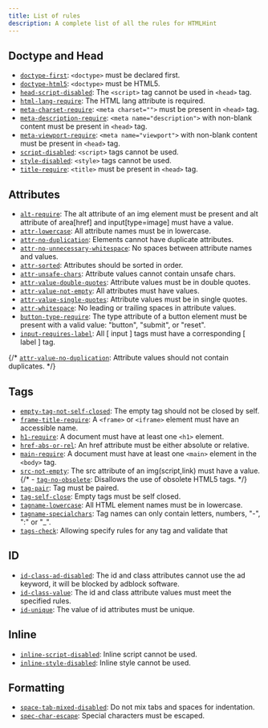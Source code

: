 ```yaml
---
title: List of rules
description: A complete list of all the rules for HTMLHint
---
```


## Doctype and Head

- [`doctype-first`](doctype-first/): `<doctype>` must be declared first.
- [`doctype-html5`](doctype-html5/): `<doctype>` must be HTML5.
- [`head-script-disabled`](head-script-disabled/): The `<script>` tag cannot be used in `<head>` tag.
- [`html-lang-require`](html-lang-require/): The HTML lang attribute is required.
- [`meta-charset-require`](meta-charset-require/): `<meta charset="">` must be present in `<head>` tag.
- [`meta-description-require`](meta-description-require/): `<meta name="description">` with non-blank content must be present in `<head>` tag.
- [`meta-viewport-require`](meta-viewport-require/): `<meta name="viewport">` with non-blank content must be present in `<head>` tag.
- [`script-disabled`](script-disabled/): `<script>` tags cannot be used.
- [`style-disabled`](style-disabled/): `<style>` tags cannot be used.
- [`title-require`](title-require/): `<title>` must be present in `<head>` tag.

## Attributes

- [`alt-require`](alt-require/): The alt attribute of an img element must be present and alt attribute of area[href] and input[type=image] must have a value.
- [`attr-lowercase`](attr-lowercase/): All attribute names must be in lowercase.
- [`attr-no-duplication`](attr-no-duplication/): Elements cannot have duplicate attributes.
- [`attr-no-unnecessary-whitespace`](attr-no-unnecessary-whitespace/): No spaces between attribute names and values.
- [`attr-sorted`](attr-sorted/): Attributes should be sorted in order.
- [`attr-unsafe-chars`](attr-unsafe-chars/): Attribute values cannot contain unsafe chars.
- [`attr-value-double-quotes`](attr-value-double-quotes/): Attribute values must be in double quotes.
- [`attr-value-not-empty`](attr-value-not-empty/): All attributes must have values.
- [`attr-value-single-quotes`](attr-value-single-quotes/): Attribute values must be in single quotes.
- [`attr-whitespace`](attr-whitespace/): No leading or trailing spaces in attribute values.
- [`button-type-require`](button-type-require/): The type attribute of a button element must be present with a valid value: "button", "submit", or "reset".
- [`input-requires-label`](input-requires-label/): All [ input ] tags must have a corresponding [ label ] tag.

{/* [`attr-value-no-duplication`](attr-value-no-duplication/): Attribute values should not contain duplicates. */}

## Tags

- [`empty-tag-not-self-closed`](empty-tag-not-self-closed/): The empty tag should not be closed by self.
- [`frame-title-require`](frame-title-require/): A `<frame>` or `<iframe>` element must have an accessible name.
- [`h1-require`](h1-require/): A document must have at least one `<h1>` element.
- [`href-abs-or-rel`](href-abs-or-rel/): An href attribute must be either absolute or relative.
- [`main-require`](main-require/): A document must have at least one `<main>` element in the `<body>` tag.
- [`src-not-empty`](src-not-empty/): The src attribute of an img(script,link) must have a value.
  {/* - [`tag-no-obsolete`](tag-no-obsolete/): Disallows the use of obsolete HTML5 tags. */}
- [`tag-pair`](tag-pair/): Tag must be paired.
- [`tag-self-close`](tag-self-close/): Empty tags must be self closed.
- [`tagname-lowercase`](tagname-lowercase/): All HTML element names must be in lowercase.
- [`tagname-specialchars`](tagname-specialchars/): Tag names can only contain letters, numbers, "-", ":" or "\_".
- [`tags-check`](tags-check/): Allowing specify rules for any tag and validate that

## ID

- [`id-class-ad-disabled`](id-class-ad-disabled/): The id and class attributes cannot use the ad keyword, it will be blocked by adblock software.
- [`id-class-value`](id-class-value/): The id and class attribute values must meet the specified rules.
- [`id-unique`](id-unique/): The value of id attributes must be unique.

## Inline

- [`inline-script-disabled`](inline-script-disabled/): Inline script cannot be used.
- [`inline-style-disabled`](inline-style-disabled/): Inline style cannot be used.

## Formatting

- [`space-tab-mixed-disabled`](space-tab-mixed-disabled/): Do not mix tabs and spaces for indentation.
- [`spec-char-escape`](spec-char-escape/): Special characters must be escaped.
